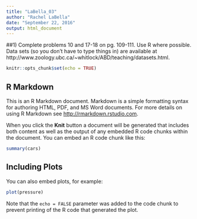 ```yaml
---
title: "LaBella_03"
author: "Rachel LaBella"
date: "September 22, 2016"
output: html_document
---
```

##1) Complete problems 10 and 17-18 on pg. 109-111. Use R where possible. Data sets (so you don’t have to type things in) are available at http://www.zoology.ubc.ca/~whitlock/ABD/teaching/datasets.html.

```r
knitr::opts_chunk$set(echo = TRUE)
```

## R Markdown

This is an R Markdown document. Markdown is a simple formatting syntax for authoring HTML, PDF, and MS Word documents. For more details on using R Markdown see <http://rmarkdown.rstudio.com>.

When you click the **Knit** button a document will be generated that includes both content as well as the output of any embedded R code chunks within the document. You can embed an R code chunk like this:

```r
summary(cars)
```

## Including Plots

You can also embed plots, for example:

```r
plot(pressure)
```

Note that the `echo = FALSE` parameter was added to the code chunk to prevent printing of the R code that generated the plot.
